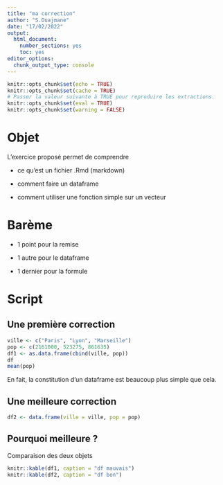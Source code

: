 ---
title: "ma correction"
author: "S.Ouajmane"
date: "17/02/2022"
output: 
  html_document: 
    number_sections: yes
    toc: yes
editor_options: 
  chunk_output_type: console
---


```{r setup, include=FALSE}
knitr::opts_chunk$set(echo = TRUE)
knitr::opts_chunk$set(cache = TRUE)
# Passer la valeur suivante à TRUE pour reproduire les extractions.
knitr::opts_chunk$set(eval = TRUE)
knitr::opts_chunk$set(warning = FALSE)
```

# Objet

L'exercice proposé permet de comprendre 

- ce qu'est un fichier .Rmd (markdown)

- comment faire un dataframe

- comment utiliser une fonction simple sur un vecteur


# Barème

- 1 point pour la remise

- 1 autre pour le dataframe

- 1 dernier pour la formule



# Script

## Une première correction

```{r}
ville <- c("Paris", "Lyon", "Marseille")
pop <- c(2161000, 523275, 861635)
df1 <- as.data.frame(cbind(ville, pop))
df
mean(pop)
```


En fait, la constitution d'un dataframe est beaucoup plus simple que cela.

## Une meilleure correction

```{r}
df2 <- data.frame(ville = ville, pop = pop)
```

## Pourquoi meilleure ?

Comparaison des deux objets


```{r}
knitr::kable(df1, caption = "df mauvais")
knitr::kable(df2, caption = "df bon")
```


